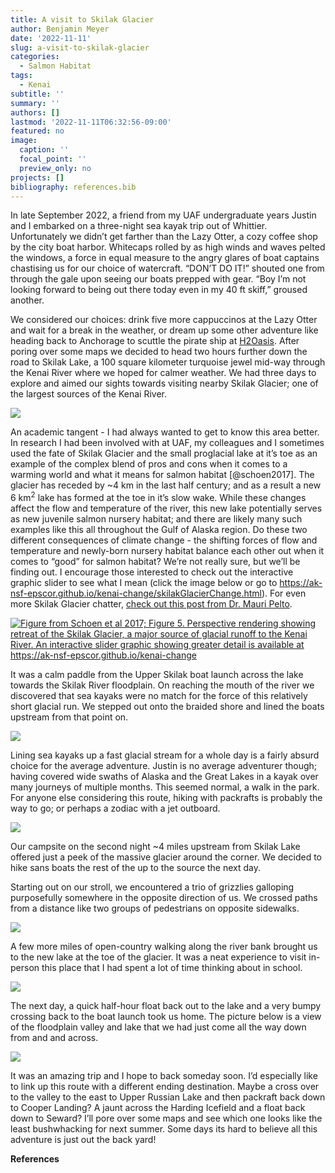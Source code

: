 ```yaml
---
title: A visit to Skilak Glacier
author: Benjamin Meyer
date: '2022-11-11'
slug: a-visit-to-skilak-glacier
categories:
  - Salmon Habitat
tags:
  - Kenai
subtitle: ''
summary: ''
authors: []
lastmod: '2022-11-11T06:32:56-09:00'
featured: no
image:
  caption: ''
  focal_point: ''
  preview_only: no
projects: []
bibliography: references.bib
---
```


In late September 2022, a friend from my UAF undergraduate years Justin and I embarked on a three-night sea kayak trip out of Whittier. Unfortunately we didn't get farther than the Lazy Otter, a cozy coffee shop by the city boat harbor. Whitecaps rolled by as high winds and waves pelted the windows, a force in equal measure to the angry glares of boat captains chastising us for our choice of watercraft. "DON'T DO IT!" shouted one from through the gale upon seeing our boats prepped with gear. "Boy I'm not looking forward to being out there today even in my 40 ft skiff," groused another.

We considered our choices: drink five more cappuccinos at the Lazy Otter and wait for a break in the weather, or dream up some other adventure like heading back to Anchorage to scuttle the pirate ship at [H2Oasis](https://www.h2oasiswaterpark.com/). After poring over some maps we decided to head two hours further down the road to Skilak Lake, a 100 square kilometer turquoise jewel mid-way through the Kenai River where we hoped for calmer weather. We had three days to explore and aimed our sights towards visiting nearby Skilak Glacier; one of the largest sources of the Kenai River.

![](skilak_photos/DSCN2716.JPG)

An academic tangent - I had always wanted to get to know this area better. In research I had been involved with at UAF, my colleagues and I sometimes used the fate of Skilak Glacier and the small proglacial lake at it's toe as an example of the complex blend of pros and cons when it comes to a warming world and what it means for salmon habitat [@schoen2017]. The glacier has receded by \~4 km in the last half century; and as a result a new 6 km^2^ lake has formed at the toe in it's slow wake. While these changes affect the flow and temperature of the river, this new lake potentially serves as new juvenile salmon nursery habitat; and there are likely many such examples like this all throughout the Gulf of Alaska region. Do these two different consequences of climate change - the shifting forces of flow and temperature and newly-born nursery habitat balance each other out when it comes to "good" for salmon habitat? We're not really sure, but we'll be finding out. I encourage those interested to check out the interactive graphic slider to see what I mean (click the image below or go to <https://ak-nsf-epscor.github.io/kenai-change/skilakGlacierChange.html>). For even more Skilak Glacier chatter, [check out this post from Dr. Mauri Pelto](https://blogs.agu.org/fromaglaciersperspective/2019/03/01/skilak-glacier-alaska-retreat-and-salmon-connection/).

[![Figure from Schoen et al 2017; Figure 5. Perspective rendering showing retreat of the Skilak Glacier, a major source of glacial runoff to the Kenai River. An interactive slider graphic showing greater detail is available at https://ak-nsf-epscor.github.io/kenai-change](skilak_photos/fig5_schoen_2017.gif)](https://ak-nsf-epscor.github.io/kenai-change)

It was a calm paddle from the Upper Skilak boat launch across the lake towards the Skilak River floodplain. On reaching the mouth of the river we discovered that sea kayaks were no match for the force of this relatively short glacial run. We stepped out onto the braided shore and lined the boats upstream from that point on.

![](skilak_photos/DSCN2682.JPG)

Lining sea kayaks up a fast glacial stream for a whole day is a fairly absurd choice for the average adventure. Justin is no average adventurer though; having covered wide swaths of Alaska and the Great Lakes in a kayak over many journeys of multiple months. This seemed normal, a walk in the park. For anyone else considering this route, hiking with packrafts is probably the way to go; or perhaps a zodiac with a jet outboard.

![](skilak_photos/DSCN2679.JPG)

Our campsite on the second night \~4 miles upstream from Skilak Lake offered just a peek of the massive glacier around the corner. We decided to hike sans boats the rest of the up to the source the next day.

Starting out on our stroll, we encountered a trio of grizzlies galloping purposefully somewhere in the opposite direction of us. We crossed paths from a distance like two groups of pedestrians on opposite sidewalks.

![](skilak_photos/DSCN2634.JPG)

A few more miles of open-country walking along the river bank brought us to the new lake at the toe of the glacier. It was a neat experience to visit in-person this place that I had spent a lot of time thinking about in school.

![](skilak_photos/DSCN2664.JPG)

The next day, a quick half-hour float back out to the lake and a very bumpy crossing back to the boat launch took us home. The picture below is a view of the floodplain valley and lake that we had just come all the way down from and and across.

![](skilak_photos/DSCN2729.JPG)

It was an amazing trip and I hope to back someday soon. I'd especially like to link up this route with a different ending destination. Maybe a cross over to the valley to the east to Upper Russian Lake and then packraft back down to Cooper Landing? A jaunt across the Harding Icefield and a float back down to Seward? I'll pore over some maps and see which one looks like the least bushwhacking for next summer. Some days its hard to believe all this adventure is just out the back yard!

**References**
